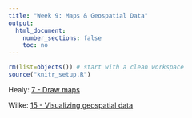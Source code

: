 ```yaml
---
title: "Week 9: Maps & Geospatial Data"
output:
  html_document:
    number_sections: false
    toc: no
---
```


```r
rm(list=objects()) # start with a clean workspace
source("knitr_setup.R")
```

Healy: [7 - Draw maps](http://socviz.co/maps.html#maps)

Wilke: [15 - Visualizing geospatial data](https://serialmentor.com/dataviz/geospatial-data.html)
